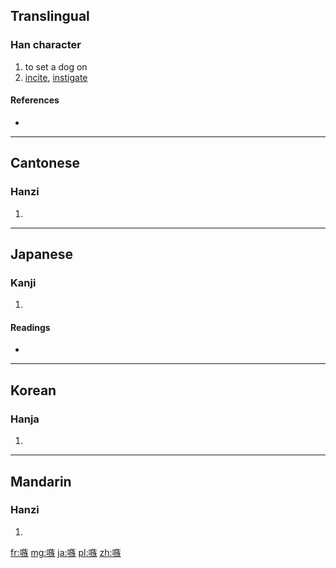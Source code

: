 ==Translingual==

===Han character===
{{Han char|rn=30|rad=口|as=11|sn=14|four=6803<sub>4</sub>|canj=口卜尸大 (RYSK)}}

# to set a dog on
# [[incite]], [[instigate]]

====References====
* {{Han ref|kx=0204.280|dkj=04155|dj=0427.070|hdz=10678.090|uh=55FE|ud=22014|bh=B9BE|bd=47550}}

----

==Cantonese==

===Hanzi===
{{yue-hanzi|jyut=|y=juk6, sau2}}

# {{defn|lang=yue|sort=口11}}

----

==Japanese==

===Kanji===
{{ja-kanji|grade=|rs=口11}}

# {{defn|lang=ja|sort=口11}}

====Readings====
* {{ja-readings|on=[[そう]] (sō)|kun=[[そそのかす]] (sosonokasu)}}

----

==Korean==

===Hanja===
{{ko-hanja|hangeul=주|rv=ju|mr=chu}}

# {{defn|lang=ko|sort=口11}}

----

==Mandarin==

===Hanzi===
{{cmn-hanzi|pin=[[sǒu]] ([[sou3]])|wg=sou<sup>3</sup>}}

# {{defn|lang=cmn|sort=口11}}

[[fr:嗾]]
[[mg:嗾]]
[[ja:嗾]]
[[pl:嗾]]
[[zh:嗾]]